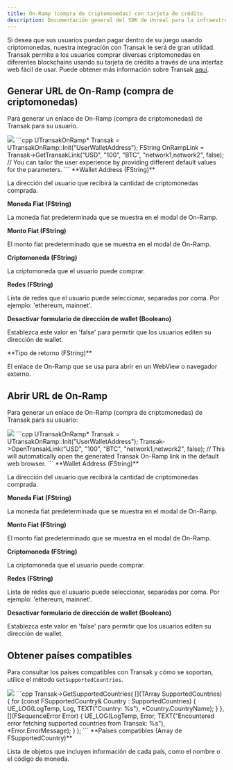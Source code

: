 ```yaml
---
title: On-Ramp (compra de criptomonedas) con tarjeta de crédito
description: Documentación general del SDK de Unreal para la infraestructura Sequence orientada a juegos web3.
---
```


Si desea que sus usuarios puedan pagar dentro de su juego usando criptomonedas, nuestra integración con Transak le será de gran utilidad.
Transak permite a los usuarios comprar diversas criptomonedas en diferentes blockchains usando su tarjeta de crédito a través de una interfaz web fácil de usar. Puede obtener más información sobre Transak [aquí](https://transak.com/).

## Generar URL de On-Ramp (compra de criptomonedas)
Para generar un enlace de On-Ramp (compra de criptomonedas) de Transak para su usuario.

<Tabs>
  <Tab title="Blueprint">
    <Frame caption="Pay Onramp Link">
      <img src="/images/unreal/v1/pay_onramp_link.png" />
    </Frame>
  </Tab>

  <Tab title="C++">
    ```cpp
    UTransakOnRamp* Transak = UTransakOnRamp::Init("UserWalletAddress");
    FString OnRampLink = Transak->GetTransakLink("USD", "100", "BTC", "network1,network2", false);
    // You can tailor the user experience by providing different default values for the parameters.
    ```
  </Tab>
</Tabs>

<Accordion title="Parámetros">
  **Wallet Address (FString)**

  La dirección del usuario que recibirá la cantidad de criptomonedas comprada.

  **Moneda Fiat (FString)**

  La moneda fiat predeterminada que se muestra en el modal de On-Ramp.

  **Monto Fiat (FString)**

  El monto fiat predeterminado que se muestra en el modal de On-Ramp.

  **Criptomoneda (FString)**

  La criptomoneda que el usuario puede comprar.

  **Redes (FString)**

  Lista de redes que el usuario puede seleccionar, separadas por coma. Por ejemplo: 'ethereum, mainnet'.

  **Desactivar formulario de dirección de wallet (Booleano)**

  Establezca este valor en 'false' para permitir que los usuarios editen su dirección de wallet.
</Accordion>

<Accordion title="Tipos de retorno">
  **Tipo de retorno (FString)**

  El enlace de On-Ramp que se usa para abrir en un WebView o navegador externo.
</Accordion>

## Abrir URL de On-Ramp
Para generar un enlace de On-Ramp (compra de criptomonedas) de Transak para su usuario:

<Tabs>
  <Tab title="Blueprint">
    <Frame caption="Pay Open Onramp">
      <img src="/images/unreal/v1/pay_open_onramp.png" />
    </Frame>
  </Tab>

  <Tab title="C++">
    ```cpp
    UTransakOnRamp* Transak = UTransakOnRamp::Init("UserWalletAddress");
    Transak->OpenTransakLink("USD", "100", "BTC", "network1,network2", false);
    // This will automatically open the generated Transak On-Ramp link in the default web browser.
    ```
  </Tab>
</Tabs>

<Accordion title="Parámetros">
  **Wallet Address (FString)**

  La dirección del usuario que recibirá la cantidad de criptomonedas comprada.

  **Moneda Fiat (FString)**

  La moneda fiat predeterminada que se muestra en el modal de On-Ramp.

  **Monto Fiat (FString)**

  El monto fiat predeterminado que se muestra en el modal de On-Ramp.

  **Criptomoneda (FString)**

  La criptomoneda que el usuario puede comprar.

  **Redes (FString)**

  Lista de redes que el usuario puede seleccionar, separadas por coma. Por ejemplo: 'ethereum, mainnet'.

  **Desactivar formulario de dirección de wallet (Booleano)**

  Establezca este valor en 'false' para permitir que los usuarios editen su dirección de wallet.
</Accordion>

## Obtener países compatibles
Para consultar los países compatibles con Transak y cómo se soportan, utilice el método `GetSupportedCountries`.

<Tabs>
  <Tab title="Blueprint">
    <Frame caption="Pay Get Supported Countries">
      <img src="/images/unreal/v1/pay_get_supported_countries.png" />
    </Frame>
  </Tab>

  <Tab title="C++">
    ```cpp
    Transak->GetSupportedCountries(
        [](TArray<FSupportedCountry> SupportedCountries) {
        for (const FSupportedCountry& Country : SupportedCountries) {
        UE_LOG(LogTemp, Log, TEXT("Country: %s"), *Country.CountryName);
    }
    },
        [](FSequenceError Error) {
            UE_LOG(LogTemp, Error, TEXT("Encountered error fetching supported countries from Transak: %s"), *Error.ErrorMessage);
        }
    );
    ```
  </Tab>
</Tabs>

<Accordion title="Tipos de retorno">
  **Países compatibles (Array de FSupportedCountry)**

  Lista de objetos que incluyen información de cada país, como el nombre o el código de moneda.
</Accordion>